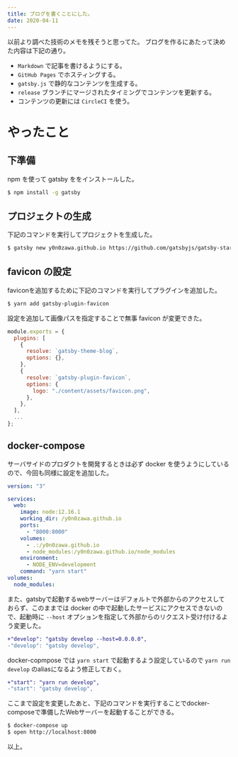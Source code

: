 ```yaml
---
title: ブログを書くことにした。
date: 2020-04-11
---
```


以前より調べた技術のメモを残そうと思ってた。
ブログを作るにあたって決めた内容は下記の通り。

- `Markdown` で記事を書けるようにする。
- `GitHub Pages` でホスティングする。
- `gatsby.js` で静的なコンテンツを生成する。
- `release` ブランチにマージされたタイミングでコンテンツを更新する。
- コンテンツの更新には `CircleCI` を使う。

# やったこと

## 下準備
npm を使って gatsby ををインストールした。

```sh
$ npm install -g gatsby
```

## プロジェクトの生成
下記のコマンドを実行してプロジェクトを生成した。

```sh
$ gatsby new y0n0zawa.github.io https://github.com/gatsbyjs/gatsby-starter-blog-theme
```

## favicon の設定
faviconを追加するために下記のコマンドを実行してプラグインを追加した。

```sh
$ yarn add gatsby-plugin-favicon
```

設定を追加して画像パスを指定することで無事 favicon が変更できた。

```js:title=gatsby-config.js
module.exports = {
  plugins: [
    {
      resolve: `gatsby-theme-blog`,
      options: {},
    },
    {
      resolve: `gatsby-plugin-favicon`,
      options: {
        logo: "./content/assets/favicon.png",
      },
    },
  ],
  ...
};
```

## docker-compose
サーバサイドのプロダクトを開発するときは必ず docker を使うようにしているので、今回も同様に設定を追加した。
```yml:title=docker-compose.yml
version: "3"

services:
  web:
    image: node:12.16.1
    working_dir: /y0n0zawa.github.io
    ports:
      - "8000:8000"
    volumes:
      - .:/y0n0zawa.github.io
      - node_modules:/y0n0zawa.github.io/node_modules
    environment:
      - NODE_ENV=development
    command: "yarn start"
volumes:
  node_modules:

```

また、gatsbyで起動するwebサーバーはデフォルトで外部からのアクセスしておらず、このままでは docker の中で起動したサービスにアクセスできないので、起動時に `--host` オプションを指定して外部からのリクエスト受け付けるよう変更した。

```diff
+"develop": "gatsby develop --host=0.0.0.0",
-"develop": "gatsby develop",
```

docker-copmpose では `yarn start` で起動するよう設定しているので `yarn run develop` のaliasになるよう修正しておく。

```diff
+"start": "yarn run develop",
-"start": "gatsby develop",
```

ここまで設定を変更したあと、下記のコマンドを実行することでdocker-composeで準備したWebサーバーを起動することができる。

```sh
$ docker-compose up
$ open http://localhost:8000
```

以上。